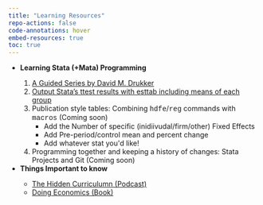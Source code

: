```yaml
---
title: "Learning Resources"
repo-actions: false
code-annotations: hover
embed-resources: true
toc: true
---
```


```{=html}
<ul>
  <li><b>Learning Stata (+Mata) Programming</b></li>
  <ol>
    <li><a href="https://blog.stata.com/2016/01/15/programming-an-estimation-command-in-stata-a-map-to-posted-entries/">A Guided Series by David M. Drukker</a></li>
    <li><a href="https://losetposet.wordpress.com/2016/06/16/output-statas-ttest-results-with-esttab-including-means-of-each-group/">Output Stata’s ttest results with esttab including means of each group</a></li>
    <li>Publication style tables: Combining <a style="font-family:'Courier New'">hdfe</a>/<a style="font-family:'Courier New'">reg</a> commands with <a style="font-family:'Courier New'">macros</a> (Coming soon)
    <ul><li>Add the Number of specific (inidiivudal/firm/other) Fixed Effects</li>
    <li>Add Pre-period/control mean and percent change</li>
    <li>Add whatever stat you'd like!</li></ul>
    </li>
     <li>Programming together and keeping a history of changes: Stata Projects and Git (Coming soon)</li>
    </ol>
    <li><b>Things Important to know</b></li>
    <ul>
      <li><a href="https://open.spotify.com/show/0OtkSXW04TEbGX3lwUEQcH?si=0cf1fd4dc4ce408e">The Hidden Curriculumn (Podcast)</a></li>
      <li><a href="https://mitpress.mit.edu/9780262543552/doing-economics/">Doing Economics (Book)</a></li>
    </ul>

</ul>
```
